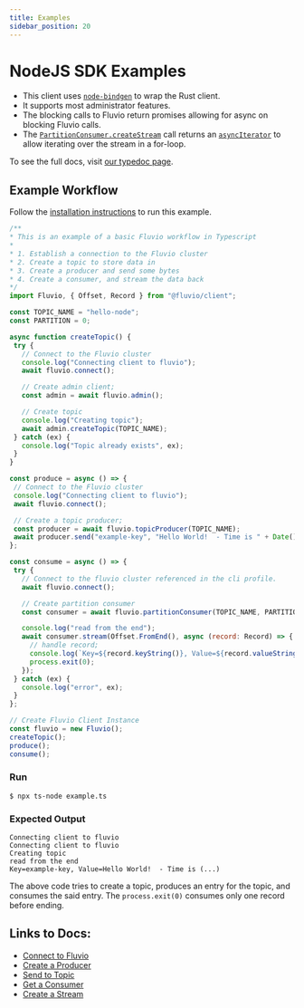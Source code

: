 ```yaml
---
title: Examples
sidebar_position: 20
---
```


# NodeJS SDK Examples

* This client uses [`node-bindgen`] to wrap the Rust client.
* It supports most administrator features.
* The blocking calls to Fluvio return promises allowing for async on blocking Fluvio calls.
* The [`PartitionConsumer.createStream`] call returns an [`asyncIterator`] to allow iterating over the stream in a for-loop.

To see the full docs, visit [our typedoc page].




## Example Workflow

Follow the [installation instructions] to run this example.

```js
/**
* This is an example of a basic Fluvio workflow in Typescript
*
* 1. Establish a connection to the Fluvio cluster
* 2. Create a topic to store data in
* 3. Create a producer and send some bytes
* 4. Create a consumer, and stream the data back
*/
import Fluvio, { Offset, Record } from "@fluvio/client";

const TOPIC_NAME = "hello-node";
const PARTITION = 0;

async function createTopic() {
 try {
   // Connect to the Fluvio cluster
   console.log("Connecting client to fluvio");
   await fluvio.connect();

   // Create admin client;
   const admin = await fluvio.admin();

   // Create topic
   console.log("Creating topic");
   await admin.createTopic(TOPIC_NAME);
 } catch (ex) {
   console.log("Topic already exists", ex);
 }
}

const produce = async () => {
 // Connect to the Fluvio cluster
 console.log("Connecting client to fluvio");
 await fluvio.connect();

 // Create a topic producer;
 const producer = await fluvio.topicProducer(TOPIC_NAME);
 await producer.send("example-key", "Hello World!  - Time is " + Date());
};

const consume = async () => {
 try {
   // Connect to the fluvio cluster referenced in the cli profile.
   await fluvio.connect();

   // Create partition consumer
   const consumer = await fluvio.partitionConsumer(TOPIC_NAME, PARTITION);

   console.log("read from the end");
   await consumer.stream(Offset.FromEnd(), async (record: Record) => {
     // handle record;
     console.log(`Key=${record.keyString()}, Value=${record.valueString()}`);
     process.exit(0);
   });
 } catch (ex) {
   console.log("error", ex);
 }
};

// Create Fluvio Client Instance
const fluvio = new Fluvio();
createTopic();
produce();
consume();
```

### Run

```shell
$ npx ts-node example.ts
```

### Expected Output
```
Connecting client to fluvio
Connecting client to fluvio
Creating topic
read from the end
Key=example-key, Value=Hello World!  - Time is (...)
```
The above code tries to create a topic, produces an entry for the topic, and consumes the said entry. The ```process.exit(0)``` consumes only one record before ending.

## Links to Docs:
- [Connect to Fluvio]
- [Create a Producer]
- [Send to Topic]
- [Get a Consumer]
- [Create a Stream]


[`node-bindgen`]: https://github.com/infinyon/node-bindgen
[our typedoc page]: https://infinyon.github.io/fluvio-client-node/
[`PartitionConsumer.createStream`]: https://infinyon.github.io/fluvio-client-node/classes/PartitionConsumer.html#createStream
[`asyncIterator`]: https://developer.mozilla.org/en-US/docs/Web/JavaScript/Reference/Statements/for-await...of

[installation instructions]: fluvio/quickstart.mdx

[Connect to Fluvio]: https://infinyon.github.io/fluvio-client-node/interfaces/FluvioClient.html#connect
[Create a Producer]: https://infinyon.github.io/fluvio-client-node/interfaces/FluvioClient.html#topicProducer
[Send to Topic]: https://infinyon.github.io/fluvio-client-node/classes/TopicProducer.html#send
[Get a Consumer]: https://infinyon.github.io/fluvio-client-node/interfaces/FluvioClient.html#partitionConsumer
[Create a Stream]: https://infinyon.github.io/fluvio-client-node/classes/PartitionConsumer.html#createStream
